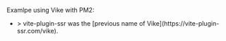 
<CommunityNote url="https://pm2.keymetrics.io/" />

Examlpe using Vike with PM2:
 - <Example timestamp="2022.07" repo="hemengke1997/vite-plugin-ssr-pm2" />
   > vite-plugin-ssr was the [previous name of Vike](https://vite-plugin-ssr.com/vike).
